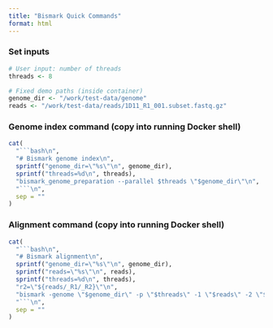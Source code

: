 ```yaml
---
title: "Bismark Quick Commands"
format: html
---
```


### Set inputs

```r
# User input: number of threads
threads <- 8

# Fixed demo paths (inside container)
genome_dir <- "/work/test-data/genome"
reads <- "/work/test-data/reads/1D11_R1_001.subset.fastq.gz"
```

### Genome index command (copy into running Docker shell)

```r
cat(
  "```bash\n",
  "# Bismark genome index\n",
  sprintf("genome_dir=\"%s\"\n", genome_dir),
  sprintf("threads=%d\n", threads),
  "bismark_genome_preparation --parallel $threads \"$genome_dir\"\n",
  "```\n",
  sep = ""
)
```

### Alignment command (copy into running Docker shell)

```r
cat(
  "```bash\n",
  "# Bismark alignment\n",
  sprintf("genome_dir=\"%s\"\n", genome_dir),
  sprintf("reads=\"%s\"\n", reads),
  sprintf("threads=%d\n", threads),
  "r2=\"${reads/_R1/_R2}\"\n",
  "bismark -genome \"$genome_dir\" -p \"$threads\" -1 \"$reads\" -2 \"$r2\"\n",
  "```\n",
  sep = ""
)
```


